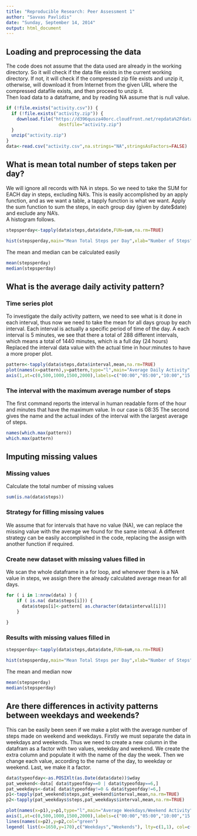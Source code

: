 ```yaml
---
title: "Reproducible Research: Peer Assessment 1"
author: "Savvas Pavlidis"
date: "Sunday, September 14, 2014"
output: html_document
---
```


## Loading and preprocessing the data
The code does not assume that the data used are already in the working directory. So it will check if the data file exists in the current working directory. If not, it will check if the compressed zip file exists and unzip it, otherwise, will download it from Internet from the given URL where the compressed datafile exists, and then proceed to unzip it.  
Then load data to a dataframe, and by reading NA assume that is null value.

```r
if (!file.exists("activity.csv")) {
  if (!file.exists("activity.zip")) {
    download.file("https://d396qusza40orc.cloudfront.net/repdata%2Fdata%2Factivity.zip",
                    destfile="activity.zip")
  }
  unzip("activity.zip")
}
data<-read.csv("activity.csv",na.strings="NA",stringsAsFactors=FALSE)
```


## What is mean total number of steps taken per day?

We will ignore all records with NA in steps. So we need to take the SUM for EACH day in steps, excluding NA's. This is easily accomplished by an apply function, and as we want a table, a tapply function is what we want. Apply the sum function to sum the steps, in each group day (given by date$date) and exclude any NA's.  
A histogram follows.

```r
stepsperday<-tapply(data$steps,data$date,FUN=sum,na.rm=TRUE)

hist(stepsperday,main="Mean Total Steps per Day",xlab="Number of Steps")
```

The mean and median can be calculated easily

```r
mean(stepsperday)
median(stepsperday)
```

## What is the average daily activity pattern?

### Time series plot

To investigate the daily activity pattern, we need to see what is it done in each interval, thus now we need to take the mean for all days group by each interval. Each interval is actually a specific period of time of the day. 
A each interval is 5 minutes, we see that there a total of 288 different intervals, which means a total of 1440 minutes, which is a full day (24 hours)
Replaced the interval data value with the actual time in hour:minutes to have a more proper plot.

```r
pattern<-tapply(data$steps,data$interval,mean,na.rm=TRUE)
plot(names(x=pattern),y=pattern,type="l",main="Average Daily Activity",xlab="Time of Day (Interval)",ylab="Average number of steps",xaxt="n")
axis(1,at=c(0,500,1000,1500,2000),labels=c("00:00","05:00","10:00","15:00","20:00"))
```

### The interval with the maximum average number of steps
The first command reports the interval in human readable form of the hour and minutes that have the maximum value. In our case is 08:35
The second gives the name and the actual index of the interval with the largest average of steps.

```r
names(which.max(pattern))
which.max(pattern)
```

## Imputing missing values

### Missing values

Calculate the total number of missing values

```r
sum(is.na(data$steps))
```

### Strategy for filling missing values

We assume that for intervals that have no value (NA), we can replace the missing value with the average we found for the same interval. A different strategy can be easily accomplished in the code, replacing the assign with another function if required.

### Create new dataset with missing values filled in

We scan the whole dataframe in a for loop, and whenever there is a NA value in steps, we assign there the already calculated average mean for all days.

```r
for ( i in 1:nrow(data) ) {
    if ( is.na( data$steps[i])) {
      data$steps[i]<-pattern[ as.character(data$interval[i])]
    }
  
}
```

### Results with missing values filled in

```r
stepsperday<-tapply(data$steps,data$date,FUN=sum,na.rm=TRUE)

hist(stepsperday,main="Mean Total Steps per Day",xlab="Number of Steps")
```

The mean and median now

```r
mean(stepsperday)
median(stepsperday)
```

## Are there differences in activity patterns between weekdays and weekends?

This can be easily been seen if we make a plot with the average number of steps made on weekend and weekdays.
Firstly we must separate the data in weekdays and weekends. Thus we need to create a new column in the datafram as a factor with two values, weekday and weekend.
We create the extra column and populate it with the name of the day the week. Then we change each value, according to the name of the day, to weekday or weekend. Last, we make it a factor.

```r
data$typeofday<-as.POSIXlt(as.Date(data$date))$wday
pat_weekend<-data[ data$typeofday==0 | data$typeofday==6,]
pat_weekdays<-data[ data$typeofday!=0 & data$typeofday!=6,]
p1<-tapply(pat_weekend$steps,pat_weekend$interval,mean,na.rm=TRUE)
p2<-tapply(pat_weekdays$steps,pat_weekdays$interval,mean,na.rm=TRUE)

plot(names(x=p1),y=p1,type="l",main="Average Weekdays/Weekend Activity",xlab="Time of Day (Interval)",ylab="Average number of steps",xaxt="n",col="red")
axis(1,at=c(0,500,1000,1500,2000),labels=c("00:00","05:00","10:00","15:00","20:00"))
lines(names(x=p2),y=p2,col="green")
legend( list(x=1650,y=170),c("Weekdays","Weekends"), lty=c(1,1), col=c("red","green"))
```


